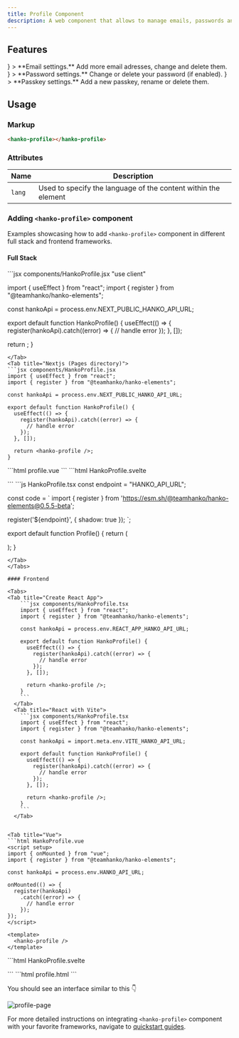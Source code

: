 ```yaml
---
title: Profile Component
description: A web component that allows to manage emails, passwords and passkeys.
---
```


## Features

<CardGroup cols={2}>
  <Card
    icon={
      <svg
        xmlns="http://www.w3.org/2000/svg"
        className="icon icon-tabler icon-tabler-mail"
        width="24"
        height="24"
        viewBox="0 0 24 24"
        strokeWidth="2"
        stroke="currentColor"
        fill="none"
        strokeLinecap="round"
        strokeLinejoin="round"
      >
        <path stroke="none" d="M0 0h24v24H0z" fill="none"></path>
        <path d="M3 7a2 2 0 0 1 2 -2h14a2 2 0 0 1 2 2v10a2 2 0 0 1 -2 2h-14a2 2 0 0 1 -2 -2v-10z"></path>
        <path d="M3 7l9 6l9 -6"></path>
      </svg>
    }
  >
    **Email settings.** Add more email adresses, change and delete them.
  </Card>
  <Card
    icon={
       <svg
        xmlns="http://www.w3.org/2000/svg"
        className="icon icon-tabler icon-tabler-password"
        width="24"
        height="24"
        viewBox="0 0 24 24"
        strokeWidth="2"
        stroke="currentColor"
        fill="none"
        strokeLinecap="round"
        strokeLinejoin="round"
      >
        <path stroke="none" d="M0 0h24v24H0z" fill="none"></path>
        <path d="M12 10v4"></path>
        <path d="M10 13l4 -2"></path>
        <path d="M10 11l4 2"></path>
        <path d="M5 10v4"></path>
        <path d="M3 13l4 -2"></path>
        <path d="M3 11l4 2"></path>
        <path d="M19 10v4"></path>
        <path d="M17 13l4 -2"></path>
        <path d="M17 11l4 2"></path>
      </svg>
    }
  >
    **Password settings.** Change or delete your password (if enabled).
  </Card>
  <Card
    icon={
      <svg
        xmlns="http://www.w3.org/2000/svg"
        className="icon icon-tabler icon-tabler-circle-key"
        width="30"
        height="30"
        viewBox="0 0 30 30"
        strokeWidth="2"
        stroke="currentColor"
        fill="none"
        strokeLinecap="round"
        strokeLinejoin="round"
      >
        <path stroke="none" d="M0 0h24v24H0z" fill="none"></path>
        <path d="M14 10m-2 0a2 2 0 1 0 4 0a2 2 0 1 0 -4 0"></path>
        <path d="M21 12a9 9 0 1 1 -18 0a9 9 0 0 1 18 0z"></path>
        <path d="M12.5 11.5l-4 4l1.5 1.5"></path>
        <path d="M12 15l-1.5 -1.5"></path>
      </svg>
    }
  >
    **Passkey settings.** Add a new passkey, rename or delete them.
  </Card>
</CardGroup>

## Usage

### Markup

```html
<hanko-profile></hanko-profile>
```

### Attributes

| Name              | Description                                                    |
| ----------------- | -------------------------------------------------------------- |
| `lang`            | Used to specify the language of the content within the element |

### Adding `<hanko-profile>` component

Examples showcasing how to add `<hanko-profile>` component in different full stack and frontend frameworks.

#### Full Stack

<Tabs>
<Tab title="Nextjs (App directory)">
```jsx components/HankoProfile.jsx
"use client"

import { useEffect } from "react";
import { register } from "@teamhanko/hanko-elements";

const hankoApi = process.env.NEXT_PUBLIC_HANKO_API_URL;

export default function HankoProfile() {
  useEffect(() => {
    register(hankoApi).catch((error) => {
      // handle error
    });
  }, []);

return <hanko-profile />;
}
```
</Tab>
<Tab title="Nextjs (Pages directory)">
```jsx components/HankoProfile.jsx
import { useEffect } from "react";
import { register } from "@teamhanko/hanko-elements";

const hankoApi = process.env.NEXT_PUBLIC_HANKO_API_URL;

export default function HankoProfile() {
  useEffect(() => {
    register(hankoApi).catch((error) => {
      // handle error
    });
  }, []);

  return <hanko-profile />;
}
```
</Tab>

<Tab title="Nuxt">
  ```html profile.vue
  <template>
    <hanko-profile />
  </template>
  ```
</Tab>

<Tab title="SvelteKit">
```html HankoProfile.svelte
<script>
  import { register } from "@teamhanko/hanko-elements";
  import { onMount } from "svelte";
  import { env } from "$env/dynamic/public";

  const hankoApi = env.PUBLIC_HANKO_API_URL;

  onMount(async () => {
    register(hankoApi).catch((error) => {
      // handle error
    });
  });
</script>

<hanko-profile />
```
</Tab>

<Tab title="Fresh">
```js HankoProfile.tsx
const endpoint = "HANKO_API_URL";

const code = `
  import { register } from 'https://esm.sh/@teamhanko/hanko-elements@0.5.5-beta';

  register('${endpoint}', { shadow: true });
`;

export default function Profile() {
  return (
    <div class="profile">
      <hanko-profile api={endpoint}></hanko-profile>
      <script type="module">
        {code}
      </script>
    </div>
  );
}
```
</Tab>
</Tabs>

#### Frontend

<Tabs>
<Tab title="Create React App">
    ```jsx components/HankoProfile.tsx
    import { useEffect } from "react";
    import { register } from "@teamhanko/hanko-elements";

    const hankoApi = process.env.REACT_APP_HANKO_API_URL;

    export default function HankoProfile() {
      useEffect(() => {
        register(hankoApi).catch((error) => {
          // handle error
        });
      }, []);

      return <hanko-profile />;
    }
    ```
  </Tab>
  <Tab title="React with Vite">
    ```jsx components/HankoProfile.tsx
    import { useEffect } from "react";
    import { register } from "@teamhanko/hanko-elements";

    const hankoApi = import.meta.env.VITE_HANKO_API_URL;

    export default function HankoProfile() {
      useEffect(() => {
        register(hankoApi).catch((error) => {
          // handle error
        });
      }, []);

      return <hanko-profile />;
    }
    ```
  </Tab>


<Tab title="Vue">
```html HankoProfile.vue
<script setup>
import { onMounted } from "vue";
import { register } from "@teamhanko/hanko-elements";

const hankoApi = process.env.HANKO_API_URL;

onMounted(() => {
  register(hankoApi)
    .catch((error) => {
      // handle error
    });
});
</script>

<template>
  <hanko-profile />
</template>
```
</Tab>

<Tab title="Svelte">
```html HankoProfile.svelte
<script>
  import { register } from "@teamhanko/hanko-elements";

  const hankoApi = process.env.HANKO_API_URL;

  onMount(async () => {
    register(hankoApi)
      .catch((error) => {
        // handle error
      });
  });
</script>

<hanko-profile />
```
</Tab>

<Tab title="JavaScript">
```html profile.html
<body>
  <hanko-profile />

  <script type="module">
    import { register } from "https://esm.run/@teamhanko/hanko-elements";

    await register(process.env.HANKO_API_URL);
  </script>
</body>
```
</Tab>
</Tabs>

You should see an interface similar to this 👇

<Frame>
<img
  src="/images/fullstack-guide/next-two.png"
  alt="profile-page"
  width={500}
  style={{ borderRadius: '0.5rem' }}
/>
</Frame>


For more detailed instructions on integrating `<hanko-profile>` component with your favorite frameworks, navigate to [quickstart guides](/quickstarts/fullstack).
